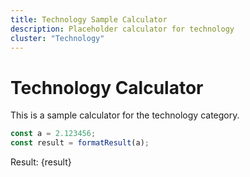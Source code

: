 ```yaml
---
title: Technology Sample Calculator
description: Placeholder calculator for technology
cluster: "Technology"
---
```



# Technology Calculator

This is a sample calculator for the technology category.

```js
const a = 2.123456;
const result = formatResult(a);
```

Result: {result}
